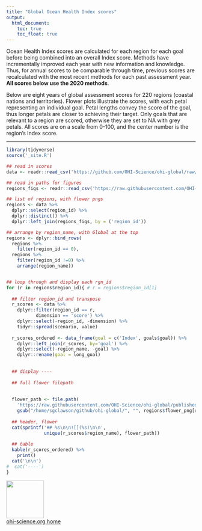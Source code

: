 ```yaml
---
title: "Global Ocean Health Index scores"
output:
  html_document:
    toc: true
    toc_float: true
---
```


Ocean Health Index scores are calculated for each region for each goal before being combined into an overall Index score. Methods have incrementally improved each year with new information and knowledge. Thus, for annual scores to be comparable through time, previous scores are recalculated with the most recent methods for each past assessment year. **All scores below use the 2020 methods**.

Below are eight years of global assessment scores for 220 regions (coastal nations and territories). <!---could bring back the Regions page to be only linked from here---> Flower plots illustrate the scores, with each petal representing an individual goal. Petal lengths convey the score of the goal, thus longer petals are closer to achieving their target. Only goals that are relevant to a region are scored, otherwise they are set to NA with grey petals. All scores are on a scale from 0-100, and the center number is the region's Index score.

----

```r
library(tidyverse)
source('_site.R')

## read in scores
data <- readr::read_csv('https://github.com/OHI-Science/ohi-global/raw/published/yearly_results/global2020/OHI_final_formatted_scores_2020-10-01.csv') 

## read in paths for figures
regions_figs <- readr::read_csv('https://raw.githubusercontent.com/OHI-Science/ohi-global/published/eez/conf/web/regions_figs.csv')

## list of regions, with flower pngs
regions <- data %>%
  dplyr::select(region_id) %>%
  dplyr::distinct() %>%
  dplyr::left_join(regions_figs, by = ('region_id'))

## arrange by region_name, with Global at the top
regions <- dplyr::bind_rows(
  regions %>%
    filter(region_id == 0),
  regions %>%
    filter(region_id !=0) %>%
    arrange(region_name))


## loop through and display each rgn_id
for (r in regions$region_id){ # r = regions$region_id[1]
  
  ## filter region_id and transpose
  r_scores <- data %>% 
    dplyr::filter(region_id == r,
           dimension == 'score') %>%
    dplyr::select(-region_id, -dimension) %>%
    tidyr::spread(scenario, value)
  
  r_scores_ordered <- data_frame(goal = c('Index', goals$goal)) %>%
    dplyr::left_join(r_scores, by='goal') %>%
    dplyr::select(-region_name, -goal) %>%
    dplyr::rename(goal = long_goal)
  
  
  ## display ----
  
  ## full flower filepath
  
  
  flower_path <- file.path(
    'https://raw.githubusercontent.com/OHI-Science/ohi-global/published',
    gsub("/home/sgclawson/github/ohi-global/", "", regions$flower_png[regions$region_id == r]))
  
  ## header, flower
  cat(sprintf('## %s\n\n![](%s)\n\n', 
              unique(r_scores$region_name), flower_path))
  
  ## table
  kable(r_scores_ordered) %>%
    print()
  cat('\n\n')
#  cat('----')
}

```

[<img src="https://docs.google.com/drawings/d/1633uvIYgsBhiKBddQAaTlvYDJgOK1uiDB6wkooNyhFc/pub?w=576&h=288" width="100px">](http://ohi-science.org)  
[ohi-science.org home](http://ohi-science.org)
